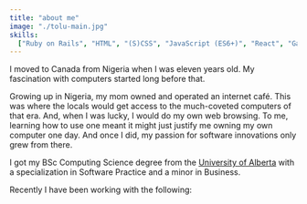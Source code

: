 ```yaml
---
title: "about me"
image: "./tolu-main.jpg"
skills:
  ["Ruby on Rails", "HTML", "(S)CSS", "JavaScript (ES6+)", "React", "Gatsby"]
---
```


I moved to Canada from Nigeria when I was eleven years old. My fascination with computers started long before that.

Growing up in Nigeria, my mom owned and operated an internet café.  This was where the locals would get access to the much-coveted computers of that era. And, when I was lucky, I would do my own web browsing. To me, learning how to use one meant it might just justify me owning my own computer one day. And once I did, my passion for software innovations only grew from there.

I got my <span className="highlighted-sm">BSc Computing Science</span> degree from the <a href="https://www.ualberta.ca/">University of Alberta</a> with a specialization in Software Practice and a minor in Business.

Recently I have been working with the following:
